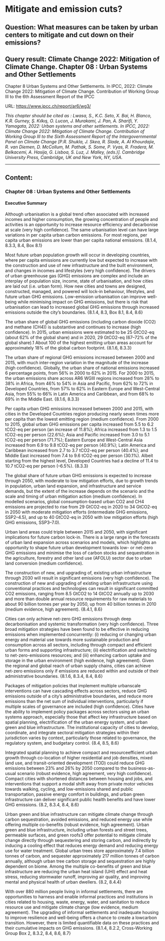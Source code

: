 # Mitigate and emission cuts?

## Question: What measures can be taken by urban centers to mitigate and cut down on their emissions?

## Query result: Climate Change 2022: Mitigation of Climate Change. Chapter 08 : Urban Systems and Other Settlements

Chapter 8 Urban Systems and Other Settlements. In IPCC, 2022: Climate Change 2022: Mitigation of Climate Change. Contribution of Working Group III to the 6th Assessment Report of the IPCC

URL: [https://www.ipcc.ch/report/ar6/wg3/](https://www.ipcc.ch/report/ar6/wg3/)

*This chapter should be cited as : Lwasa, S., K.C. Seto, X. Bai, H. Blanco, K.R. Gurney, Ş. Kılkış, O. Lucon, J. Murakami, J. Pan, A. Sharifi, Y. Yamagata, 2022: Urban systems and other settlements. In IPCC, 2022: Climate Change 2022: Mitigation of Climate Change. Contribution of Working Group III to the Sixth Assessment Report of the Intergovernmental Panel on Climate Change [P.R. Shukla, J. Skea, R. Slade, A. Al Khourdajie, R. van Diemen, D. McCollum, M. Pathak, S. Some, P. Vyas, R. Fradera, M. Belkacemi, A. Hasija, G. Lisboa, S. Luz, J. Malley, (eds.)]. Cambridge University Press, Cambridge, UK and New York, NY, USA.*

---

## Content:

### Chapter 08 : Urban Systems and Other Settlements 

#### Executive Summary

Although urbanisation is a global trend often associated with increased incomes and higher consumption, the growing concentration of people and activities is an opportunity to increase resource efficiency and decarbonise at scale (very high confidence). The same urbanisation level can have large variations in per capita urban carbon emissions. For most regions, per capita urban emissions are lower than per capita national emissions. {8.1.4, 8.3.3, 8.4, Box 8.1} 

Most future urban population growth will occur in developing countries, where per capita emissions are currently low but expected to increase with the construction and use of new infrastructure and the built environment, and changes in incomes and lifestyles (very high confidence).  The drivers of urban greenhouse gas (GHG) emissions are complex and include an interplay of population size, income, state of urbanisation, and how cities are laid out (i.e. urban form). How new cities and towns are designed, constructed, managed, and powered will lock-in behaviour, lifestyles, and future urban GHG emissions. Low-emission urbanisation can improve well-being while minimising impact on GHG emissions, but there is risk that urbanisation can lead to increased global GHG emissions through increased emissions outside the city’s boundaries. {8.1.4, 8.3, Box 8.1, 8.4, 8.6}

The urban share of global GHG emissions (including carbon dioxide (CO2) and methane (CH4)) is substantive and continues to increase (high confidence). In 2015, urban emissions were estimated to be 25 GtCO2-eq (about 62% of the global share) and in 2020, 29 GtCO2-eq (67–72% of the global share).1 About 100 of the highest emitting urban areas account for approximately 18% of the global carbon footprint. {8.1.6, 8.3.3}

The urban share of regional GHG emissions increased between 2000 and 2015, with much inter-region variation in the magnitude of the increase (high confidence). Globally, the urban share of national emissions increased 6 percentage points, from 56% in 2000 to 62% in 2015. For 2000 to 2015, the urban emissions share across AR6 WGIII regions increased from 28% to 38% in Africa, from 46% to 54% in Asia and Pacific, from 62% to 72% in Developed Countries, from 57% to 62% in Eastern Europe and West-Central Asia, from 55% to 66% in Latin America and Caribbean, and from 68% to 69% in the Middle East. {8.1.6, 8.3.3} 

Per capita urban GHG emissions increased between 2000 and 2015, with cities in the Developed Countries region producing nearly seven times more per capita than the lowest emitting region (medium confidence). From 2000 to 2015, global urban GHG emissions per capita increased from 5.5 to 6.2 tCO2-eq per person (an  increase of 11.8%); Africa increased from 1.3 to 1.5 tCO2-eq per person (22.6%); Asia and Pacific increased from 3.0 to 5.1 tCO2-eq per person (71.7%); Eastern Europe and West-Central Asia increased from 6.9 to 9.8 tCO2-eq per person (40.9%); Latin America and Caribbean increased from 2.7 to 3.7 tCO2-eq per person (40.4%); and Middle East increased from 7.4 to 9.6 tCO2-eq per person (30.1%). Albeit starting from the highest level, Developed Countries had a decline of 11.4 to 10.7 tCO2-eq per person (–6.5%). {8.3.3}

The global share of future urban GHG emissions is expected to increase through 2050, with moderate to low mitigation efforts, due to growth trends in population, urban land expansion, and infrastructure and service demands, but the extent of the increase depends on the scenario and the scale and timing of urban mitigation action (medium confidence). In modelled scenarios, global consumption-based urban CO2 and CH4 emissions are projected to rise from 29 GtCO2-eq in 2020 to 34 GtCO2-eq in 2050 with moderate mitigation efforts (intermediate GHG emissions, SSP2–4.5), and up to 40 GtCO2-eq in 2050 with low mitigation efforts (high GHG emissions, SSP3–7.0). 

Urban land areas could triple between 2015 and 2050, with significant implications for future carbon lock-in. There is a  large range in the forecasts of urban land expansion across scenarios and models, which highlights an opportunity to shape future urban development towards low- or net-zero GHG emissions and minimise the loss of carbon stocks and sequestration in the agriculture, forestry and other land use (AFOLU) sector due to urban land conversion (medium confidence). 

The construction of new, and upgrading of, existing urban infrastructure through 2030 will result in significant emissions (very high confidence). The construction of new and upgrading of existing urban infrastructure using conventional practices and technologies can result in significant committed CO2 emissions, ranging from 8.5 GtCO2 to 14 GtCO2 annually up to 2030 and more than double annual resource requirements for raw materials to about 90 billion tonnes per year by 2050, up from 40 billion tonnes in 2010 (medium evidence, high agreement). {8.4.1, 8.6} 

Cities can only achieve net-zero GHG emissions through deep decarbonisation and systemic transformation (very high confidence). Three broad mitigation strategies have been found to be effective in reducing emissions when implemented concurrently: (i) reducing or changing urban energy and material use towards more sustainable production and consumption across all sectors, including through compact and efficient urban forms and supporting infrastructure; (ii) electrification and switching to net-zero-emissions resources; and (iii) enhancing carbon uptake and storage in the urban environment (high evidence, high agreement). Given the regional and global reach of urban supply chains, cities can achieve net-zero emissions only if emissions are reduced within and outside of their administrative boundaries. {8.1.6, 8.3.4, 8.4, 8.6} 

Packages of mitigation policies that implement multiple urbanscale interventions can have cascading effects across sectors, reduce GHG emissions outside of a  city’s administrative boundaries, and reduce more emissions than the net sum of individual interventions, particularly if multiple scales of governance are included (high confidence). Cities have the ability to implement policy packages across sectors using an urban systems approach, especially those that affect key infrastructure based on spatial planning, electrification of the urban energy system, and urban green and blue infrastructure. The institutional capacity of cities to develop, coordinate, and integrate sectoral mitigation strategies within their jurisdiction varies by context, particularly those related to governance, the regulatory system, and budgetary control. {8.4, 8.5, 8.6} 

Integrated spatial planning to achieve compact and resourceefficient urban growth through co-location of higher residential and job densities, mixed land use, and transit-oriented development (TOD) could reduce GHG emissions between 23% and 26% by 2050 compared to the business-as-usual scenario (robust evidence, high agreement, very high confidence). Compact cities with shortened distances between housing and jobs, and interventions that support a modal shift away from private motor vehicles towards walking, cycling, and low-emissions shared and public transportation, passive energy comfort in buildings, and urban green infrastructure can deliver significant public health benefits and have lower GHG emissions. {8.2, 8.3.4, 8.4, 8.6}

Urban green and blue infrastructure can mitigate climate change through carbon sequestration, avoided emissions, and reduced energy use while offering multiple co-benefits (robust evidence, high agreement). Urban green and blue infrastructure, including urban forests and street trees, permeable surfaces, and green roofs3 offer potential to mitigate climate change directly through sequestering and storing carbon, and indirectly by inducing a cooling effect that reduces energy demand and reducing energy use for water treatment. Global urban trees store approximately 7.4 billion tonnes of carbon, and sequester approximately 217 million tonnes of carbon annually, although urban tree carbon storage and sequestration are highly dependent on biome. Among the multiple co-benefits of green and blue infrastructure are reducing the urban heat island (UHI) effect and heat stress, reducing stormwater runoff, improving air quality, and improving mental and physical health of urban dwellers. {8.2, 8.4.4}

With over 880 million people living in informal settlements, there are opportunities to harness and enable informal practices and institutions in cities related to housing, waste, energy, water, and sanitation to reduce resource use and mitigate climate change (low evidence, medium agreement). The upgrading of informal settlements and inadequate housing to improve resilience and well-being offers a chance to create a lowcarbon transition. However, there is limited quantifiable data on these practices and their cumulative impacts on GHG emissions. {8.1.4, 8.2.2, Cross-Working Group Box 2, 8.3.2, 8.4, 8.6, 8.7}





